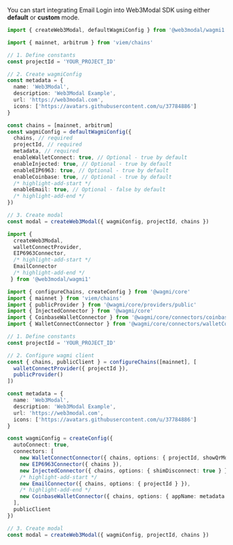 
You can start integrating Email Login into Web3Modal SDK using either **default** or **custom** mode.

<Tabs>
<TabItem value="default" label="Default">

```ts
import { createWeb3Modal, defaultWagmiConfig } from '@web3modal/wagmi1'

import { mainnet, arbitrum } from 'viem/chains'

// 1. Define constants
const projectId = 'YOUR_PROJECT_ID'

// 2. Create wagmiConfig
const metadata = {
  name: 'Web3Modal',
  description: 'Web3Modal Example',
  url: 'https://web3modal.com',
  icons: ['https://avatars.githubusercontent.com/u/37784886']
}

const chains = [mainnet, arbitrum]
const wagmiConfig = defaultWagmiConfig({ 
  chains, // required
  projectId, // required
  metadata, // required
  enableWalletConnect: true, // Optional - true by default
  enableInjected: true, // Optional - true by default
  enableEIP6963: true, // Optional - true by default
  enableCoinbase: true, // Optional - true by default
  /* highlight-add-start */
  enableEmail: true, // Optional - false by default
  /* highlight-add-end */
})

// 3. Create modal
const modal = createWeb3Modal({ wagmiConfig, projectId, chains })
```

</TabItem>
<TabItem value="custom" label="Custom">

```ts
import { 
  createWeb3Modal, 
  walletConnectProvider, 
  EIP6963Connector, 
  /* highlight-add-start */
  EmailConnector
  /* highlight-add-end */
 } from '@web3modal/wagmi1'

import { configureChains, createConfig } from '@wagmi/core'
import { mainnet } from 'viem/chains'
import { publicProvider } from '@wagmi/core/providers/public'
import { InjectedConnector } from '@wagmi/core'
import { CoinbaseWalletConnector } from '@wagmi/core/connectors/coinbaseWallet'
import { WalletConnectConnector } from '@wagmi/core/connectors/walletConnect'

// 1. Define constants
const projectId = 'YOUR_PROJECT_ID'

// 2. Configure wagmi client
const { chains, publicClient } = configureChains([mainnet], [
  walletConnectProvider({ projectId }),
  publicProvider()
])

const metadata = {
  name: 'Web3Modal',
  description: 'Web3Modal Example',
  url: 'https://web3modal.com',
  icons: ['https://avatars.githubusercontent.com/u/37784886']
}

const wagmiConfig = createConfig({
  autoConnect: true,
  connectors: [
    new WalletConnectConnector({ chains, options: { projectId, showQrModal: false, metadata } }),
    new EIP6963Connector({ chains }),
    new InjectedConnector({ chains, options: { shimDisconnect: true } }),
    /* highlight-add-start */
    new EmailConnector({ chains, options: { projectId } }),
    /* highlight-add-end */
    new CoinbaseWalletConnector({ chains, options: { appName: metadata.name } })
  ],
  publicClient
})

// 3. Create modal
const modal = createWeb3Modal({ wagmiConfig, projectId, chains })
```

</TabItem>
</Tabs>